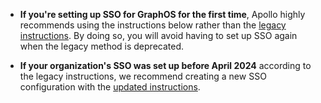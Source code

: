 <Tip>

- **If you're setting up SSO for GraphOS for the first time**, Apollo highly recommends using the instructions below rather than the [legacy instructions](#legacy-setup). By doing so, you will avoid having to set up SSO again when the legacy method is deprecated.

- **If your organization's SSO was set up before April 2024** according to the legacy instructions, we recommend creating a new SSO configuration with the [updated instructions](#setup).

</Tip>
